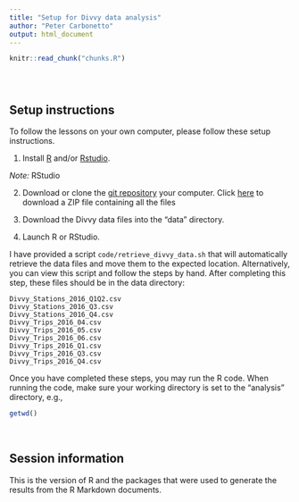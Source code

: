 ```yaml
---
title: "Setup for Divvy data analysis"
author: "Peter Carbonetto"
output: html_document
---
```


<!-- The file analysis/chunks.R contains chunks that define default settings
shared across the workflowr files. -->
```r
knitr::read_chunk("chunks.R")
```

<!-- Update knitr chunk options -->
```r
```

<!-- Insert the date the file was last updated -->
```r
```

<!-- Insert the code version (Git commit SHA1) if Git repository exists and R
 package git2r is installed -->
```r
```

## Setup instructions

To follow the lessons on your own computer, please follow these setup
instructions.

1. Install [R](http://cran.r-project.org) and/or
[Rstudio](https://www.rstudio.com/products/rstudio).

*Note:* RStudio 

2. Download or clone the
[git repository](https://github.com/rcc-uchicago/R-intro-divvy)  your
computer. Click [here](https://github.com/rcc-uchicago/R-intro-divvy/archive/master.zip) to download a ZIP file containing all the files

3. Download the Divvy data files into the "data" directory.

4. Launch R or RStudio.

I have provided a script `code/retrieve_divvy_data.sh` that
will automatically retrieve the data files and move them to the
expected location. Alternatively, you can view this script and follow
the steps by hand. After completing this step, these files should be
in the data directory:

```
Divvy_Stations_2016_Q1Q2.csv
Divvy_Stations_2016_Q3.csv
Divvy_Stations_2016_Q4.csv
Divvy_Trips_2016_04.csv
Divvy_Trips_2016_05.csv
Divvy_Trips_2016_06.csv
Divvy_Trips_2016_Q1.csv
Divvy_Trips_2016_Q3.csv
Divvy_Trips_2016_Q4.csv
```

Once you have completed these steps, you may run the R code. When
running the code, make sure your working directory is set to the
"analysis" directory, e.g.,

```r
getwd()
```
<br>

## Session information

This is the version of R and the packages that were used to generate
the results from the R Markdown documents.

```r
```
